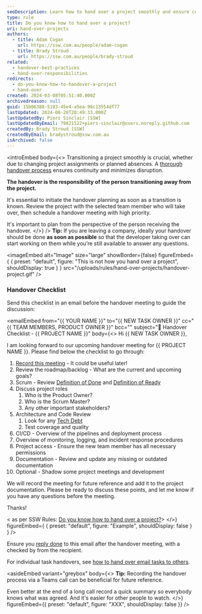 ```yaml
---
seoDescription: Learn how to hand over a project smoothly and ensure continuity with our step-by-step guide. Know the responsibilities of the person transitioning away from the project and follow our comprehensive checklist.
type: rule
title: Do you know how to hand over a project?
uri: hand-over-projects
authors:
  - title: Adam Cogan
    url: https://ssw.com.au/people/adam-cogan
  - title: Brady Stroud
    url: https://ssw.com.au/people/brady-stroud
related:
  - handover-best-practices
  - hand-over-responsibilities
redirects:
  - do-you-know-how-to-handover-a-project
  - hand-over
created: 2024-03-08T05:51:40.000Z
archivedreason: null
guid: 15b06388-5103-45e4-a5ea-96c13554df77
lastUpdated: 2024-08-28T20:49:33.000Z
lastUpdatedBy: Piers Sinclair [SSW]
lastUpdatedByEmail: 79821522+piers-sinclair@users.noreply.github.com
createdBy: Brady Stroud [SSW]
createdByEmail: bradystroud@ssw.com.au
isArchived: false
---
```


<introEmbed
  body={<>
Transitioning a project smoothly is crucial, whether due to changing project assignments or planned absences. A [thorough handover process](/handover-best-practices) ensures continuity and minimizes disruption.

**The handover is the responsibility of the person transitioning away from the project.**

It's essential to initiate the handover planning as soon as a transition is known. Review the project with the selected team member who will take over, then schedule a handover meeting with high priority.

It's important to plan from the perspective of the person receiving the handover.
  </>}
/>
**Tip:** If you are leaving a company, ideally your handover should be done **as soon as possible** so that the developer taking over can start working on them while you’re still available to answer any questions.


<imageEmbed
  alt="Image"
  size="large"
  showBorder={false}
  figureEmbed={ {
    preset: "default",
    figure: "This is not how you hand over a project",
    shouldDisplay: true
  } }
  src="/uploads/rules/hand-over-projects/handover-project.gif"
/>

### Handover Checklist

Send this checklist in an email before the handover meeting to guide the discussion:

<emailEmbed
  from="&#123;&#123; YOUR NAME &#125;&#125;"
  to="&#123;&#123; NEW TASK OWNER &#125;&#125;"
  cc="&#123;&#123; TEAM MEMBERS, PRODUCT OWNER &#125;&#125;"
  bcc=""
  subject="🤝 Handover Checklist - &#123;&#123; PROJECT NAME &#125;&#125;"
  body={<>
    Hi &#123;&#123; NEW TASK OWNER &#125;&#125;,

I am looking forward to our upcoming handover meeting for &#123;&#123; PROJECT NAME &#125;&#125;. Please find below the checklist to go through:

1. [Record this meeting](/record-teams-meetings) - It could be useful later!
2. Review the roadmap/backlog - What are the current and upcoming goals?
3. Scrum - Review [Definition of Done](/definition-of-done) and [Definition of Ready](/have-a-definition-of-ready)
4. Discuss project roles
   1. Who is the Product Owner?
   2. Who is the Scrum Master?
   3. Any other important stakeholders?
5. Architecture and Code Review
   1. Look for any [Tech Debt](/technical-debt)
   2. Test coverage and quality
6. CI/CD - Overview of the pipelines and deployment process
7. Overview of monitoring, logging, and incident response procedures
8. Project access - Ensure the new team member has all necessary permissions
9. Documentation - Review and update any missing or outdated documentation
10. Optional - Shadow some project meetings and development

We will record the meeting for future reference and add it to the project documentation. Please be ready to discuss these points, and let me know if you have any questions before the meeting.

Thanks!

&lt; as per SSW Rules: [Do you know how to hand over a project?](/hand-over)&gt;
  </>}
  figureEmbed={ {
    preset: "default",
    figure: "Example",
    shouldDisplay: false
  } }
/>

Ensure you [reply done](/reply-done-and-delete-the-email) to this email after the handover meeting, with a checked by from the recipient.

For individual task handovers, see [how to hand over email tasks to others](/how-to-hand-over-tasks-to-others).

<asideEmbed
  variant="greybox"
  body={<>
    **Tip:** Recording the handover process via a Teams call can be beneficial for future reference.

Even better at the end of a long call record a quick summary so everybody knows what was agreed. And it's easier for other people to watch.
  </>}
  figureEmbed={{
    preset: "default",
    figure: "XXX",
    shouldDisplay: false
  }}
/>

